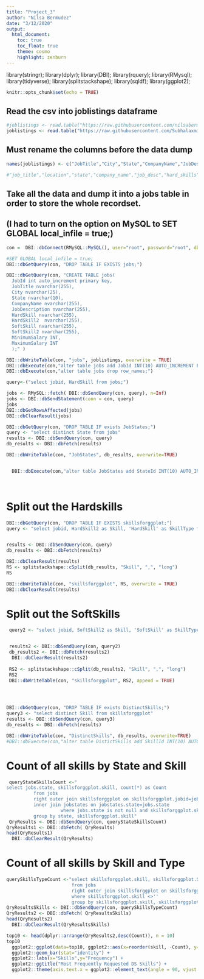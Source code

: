 ---
title: "Project_3"
author: "Nilsa Bermudez"
date: "3/12/2020"
output:
  html_document:
    toc: true
    toc_float: true
    theme: cosmo
    highlight: zenburn
---

library(stringr);
library(dplyr);
library(DBI);
library(rquery);
library(RMysql);
library(tidyverse);
library(splitstackshape);
library(sqldf);
library(ggplot2);



```{r setup, include=FALSE}
knitr::opts_chunk$set(echo = TRUE)
```



## Read the csv into joblistings dataframe

```{r ImportFile}
#joblistings <- read.table("https://raw.githubusercontent.com/nilsabermudez/607/master/dataClean.csv", header=TRUE, sep=",")
joblistings <- read.table("https://raw.githubusercontent.com/SubhalaxmiRout002/Data-607-Project-3/master/data.csv", header=TRUE, sep=",")


```

## Must rename the columns before the data dump
```{r RenameColumns}

names(joblistings) <- c("JobTitle","City","State","CompanyName","JobDescription","HardSkill","HardSkill2","SoftSkill","SoftSkill2","MinimumSalary","MaximumSalary")

#"job_title","location","state","company_name","job_desc","hard_skills","hard_skills_2","soft_skills","soft_skills_2","salary_lower_range","salary_higher_range"

```

## Take all the data and dump it into a jobs table in order to store the whole recordset.
## (I had to turn on the option on MySQL to SET GLOBAL local_infile = true;)

```{r ConnectCreate}
con =  DBI::dbConnect(RMySQL::MySQL(), user="root", password="root", dbname="jobsdb", host="localhost")

#SET GLOBAL local_infile = true;
DBI::dbGetQuery(con, "DROP TABLE IF EXISTS jobs;")

DBI::dbGetQuery(con, "CREATE TABLE jobs(
  JobId int auto_increment primary key,
  JobTitle nvarchar(255),
  City nvarchar(25),
  State nvarchar(10),
  CompanyName nvarchar(255),
  JobDescription nvarchar(255),
  HardSkill nvarchar(255), 
  HardSkill2  nvarchar(255), 
  SoftSkill nvarchar(255), 
  SoftSkill2 nvarchar(255), 
  MinimumSalary INT,
  MaximumSalary INT
  );" )

DBI::dbWriteTable(con, "jobs", joblistings, overwrite = TRUE)
DBI::dbExecute(con,"alter table jobs add JobId INT(10) AUTO_INCREMENT PRIMARY KEY;")
DBI::dbExecute(con,"alter table jobs drop row_names;")

query<-("select jobid, HardSkill from jobs;")

jobs <- RMySQL::fetch( DBI::dbSendQuery(con, query), n=Inf)
jobs <- DBI::dbSendStatement(conn = con, query)
jobs
DBI::dbGetRowsAffected(jobs)
DBI::dbClearResult(jobs)

```








```{r CreateTheJobStatesTable}
DBI::dbGetQuery(con, "DROP TABLE IF exists JobStates;")
query <- "select distinct State from jobs"
results <- DBI::dbSendQuery(con, query)
db_results <- DBI::dbFetch(results)

DBI::dbWriteTable(con, "JobStates", db_results, overwrite=TRUE)


  DBI::dbExecute(con,"alter table JobStates add StateId INT(10) AUTO_INCREMENT PRIMARY KEY;")

 

```


# Split out the Hardskills

```{r InsertDataIntoSkillsTable}
DBI::dbGetQuery(con, "DROP TABLE IF EXISTS skillsforggplot;")
query <- "select jobid, HardSkill2 as Skill, 'HardSkill' as SkillType from jobs"


results <- DBI::dbSendQuery(con, query)
db_results <- DBI::dbFetch(results)

DBI::dbClearResult(results)
RS <- splitstackshape::cSplit(db_results, "Skill", ",", "long")
RS

DBI::dbWriteTable(con, "skillsforggplot", RS, overwrite = TRUE)
DBI::dbClearResult(results)

```

# Split out the SoftSkills

```{r InsertDataIntoSkillsTable2}

 query2 <- "select jobid, SoftSkill2 as Skill, 'SoftSkill' as SkillType from jobs"


 results2 <- DBI::dbSendQuery(con, query2)
 db_results2 <- DBI::dbFetch(results2)
  DBI::dbClearResult(results2)
 
 RS2 <- splitstackshape::cSplit(db_results2, "Skill", ",", "long")
 RS2
 DBI::dbWriteTable(con, "skillsforggplot", RS2, append = TRUE)


 
```
 
```{r CreateTheDistinctSkillsTable}
DBI::dbGetQuery(con, "DROP TABLE IF exists DistinctSkills;")
query3 <- "select distinct Skill from skillsforggplot"
results <- DBI::dbSendQuery(con, query3)
db_results <- DBI::dbFetch(results)

DBI::dbWriteTable(con, "DistinctSkills", db_results, overwrite=TRUE)
#DBI::dbExecute(con,"alter table DistictSkills add SkillId INT(10) AUTO_INCREMENT PRIMARY KEY;")

```


# Count of all skills by State and Skill

```{r}
 queryStateSkillsCount <-"
select jobs.state, skillsforggplot.skill, count(*) as Count
          from jobs 
          right outer join skillsforggplot on skillsforggplot.jobid=jobs.jobid 
          inner join jobstates on jobstates.state=jobs.state
                    where jobs.state is not null and skillsforggplot.skill is not null
          group by state, skillsforggplot.skill"
 QryResults <- DBI::dbSendQuery(con, queryStateSkillsCount)
QryResults1 <- DBI::dbFetch( QryResults)
head(QryResults1)
  DBI::dbClearResult(QryResults)


```


# Count of all skills by Skill and Type

```{r}
querySkillsTypeCount <-"select skillsforggplot.skill, skillsforggplot.SkillType,  count(*) as Count
                        from jobs 
                        right outer join skillsforggplot on skillsforggplot.jobid=jobs.jobid
                        where skillsforggplot.skill <>''
                        group by skillsforggplot.skill, skillsforggplot.SkillType order by 3 desc"
QryResultsSkills <- DBI::dbSendQuery(con, querySkillsTypeCount)
QryResults2 <- DBI::dbFetch( QryResultsSkills)
head(QryResults2)
  DBI::dbClearResult(QryResultsSkills)

```

```{r}

top10 <- head(dplyr::arrange(QryResults2,desc(Count)), n = 10)
top10
  ggplot2::ggplot(data=top10, ggplot2::aes(x=reorder(skill, -Count), y=Count)) +
  ggplot2::geom_bar(stat="identity") +
  ggplot2::labs(x="Skills",y="Frequency") +
  ggplot2::ggtitle("Most Frequently Requested DS Skills") +
  ggplot2::theme(axis.text.x = ggplot2::element_text(angle = 90, vjust = 0.5, hjust=1))
```




